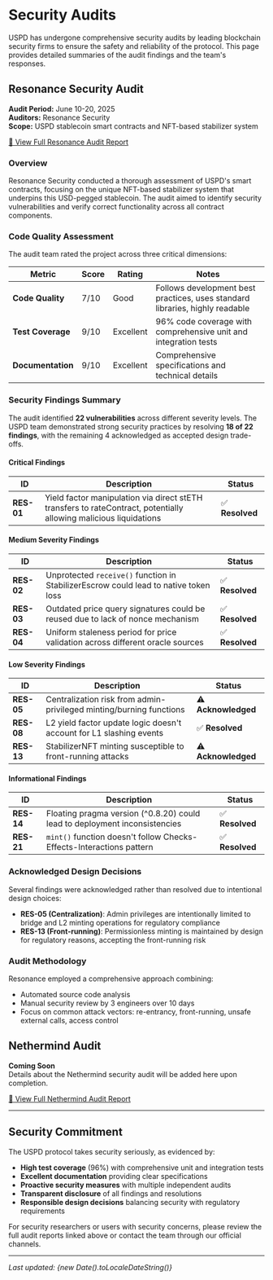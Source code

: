 # Security Audits

USPD has undergone comprehensive security audits by leading blockchain security firms to ensure the safety and reliability of the protocol. This page provides detailed summaries of the audit findings and the team's responses.

## Resonance Security Audit

**Audit Period:** June 10-20, 2025  
**Auditors:** Resonance Security  
**Scope:** USPD stablecoin smart contracts and NFT-based stabilizer system

[📄 View Full Resonance Audit Report](/documents/uspd_audit_resonance.pdf)

### Overview

Resonance Security conducted a thorough assessment of USPD's smart contracts, focusing on the unique NFT-based stabilizer system that underpins this USD-pegged stablecoin. The audit aimed to identify security vulnerabilities and verify correct functionality across all contract components.

### Code Quality Assessment

The audit team rated the project across three critical dimensions:

| Metric | Score | Rating | Notes |
|--------|-------|--------|-------|
| **Code Quality** | 7/10 | Good | Follows development best practices, uses standard libraries, highly readable |
| **Test Coverage** | 9/10 | Excellent | 96% code coverage with comprehensive unit and integration tests |
| **Documentation** | 9/10 | Excellent | Comprehensive specifications and technical details |

### Security Findings Summary

The audit identified **22 vulnerabilities** across different severity levels. The USPD team demonstrated strong security practices by resolving **18 of 22 findings**, with the remaining 4 acknowledged as accepted design trade-offs.

#### Critical Findings

| ID | Description | Status |
|----|-------------|--------|
| **RES-01** | Yield factor manipulation via direct stETH transfers to rateContract, potentially allowing malicious liquidations | ✅ **Resolved** |

#### Medium Severity Findings

| ID | Description | Status |
|----|-------------|--------|
| **RES-02** | Unprotected `receive()` function in StabilizerEscrow could lead to native token loss | ✅ **Resolved** |
| **RES-03** | Outdated price query signatures could be reused due to lack of nonce mechanism | ✅ **Resolved** |
| **RES-04** | Uniform staleness period for price validation across different oracle sources | ✅ **Resolved** |

#### Low Severity Findings

| ID | Description | Status |
|----|-------------|--------|
| **RES-05** | Centralization risk from admin-privileged minting/burning functions | ⚠️ **Acknowledged** |
| **RES-08** | L2 yield factor update logic doesn't account for L1 slashing events | ✅ **Resolved** |
| **RES-13** | StabilizerNFT minting susceptible to front-running attacks | ⚠️ **Acknowledged** |

#### Informational Findings

| ID | Description | Status |
|----|-------------|--------|
| **RES-14** | Floating pragma version (^0.8.20) could lead to deployment inconsistencies | ✅ **Resolved** |
| **RES-21** | `mint()` function doesn't follow Checks-Effects-Interactions pattern | ✅ **Resolved** |

### Acknowledged Design Decisions

Several findings were acknowledged rather than resolved due to intentional design choices:

- **RES-05 (Centralization)**: Admin privileges are intentionally limited to bridge and L2 minting operations for regulatory compliance
- **RES-13 (Front-running)**: Permissionless minting is maintained by design for regulatory reasons, accepting the front-running risk

### Audit Methodology

Resonance employed a comprehensive approach combining:
- Automated source code analysis
- Manual security review by 3 engineers over 10 days
- Focus on common attack vectors: re-entrancy, front-running, unsafe external calls, access control

## Nethermind Audit

**Coming Soon**  
Details about the Nethermind security audit will be added here upon completion.

[📄 View Full Nethermind Audit Report](/documents/uspd_audit_nethermind.pdf)

---

## Security Commitment

The USPD protocol takes security seriously, as evidenced by:

- **High test coverage** (96%) with comprehensive unit and integration tests
- **Excellent documentation** providing clear specifications
- **Proactive security measures** with multiple independent audits
- **Transparent disclosure** of all findings and resolutions
- **Responsible design decisions** balancing security with regulatory requirements

For security researchers or users with security concerns, please review the full audit reports linked above or contact the team through our official channels.

---

*Last updated: {new Date().toLocaleDateString()}*
